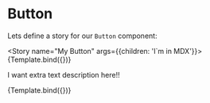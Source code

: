 
<Meta title="MDX/Button" component={Button} />


# Button
Lets define a story for our `Button` component:

<Story name="My Button" args={{children: 'I`m in MDX'}}>
    {Template.bind({})}
</Story>

<ArgsTable story="My Button" />

I want extra text description here!!

<Canvas>
    <Story name="Secondary" args={{children: 'MDX secondary', variant: 'secondary'}}>
        {Template.bind({})}
    </Story>
</Canvas>